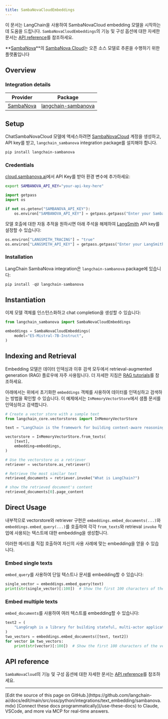```yaml
---
title: SambaNovaCloudEmbeddings
---
```


이 문서는 LangChain을 사용하여 SambaNovaCloud embedding 모델을 시작하는 데 도움을 드립니다. `SambaNovaCloudEmbeddings`의 기능 및 구성 옵션에 대한 자세한 문서는 [API reference](https://docs.sambanova.ai/cloud/docs/get-started/overview)를 참조하세요.

**[SambaNova](https://sambanova.ai/)**의 [SambaNova Cloud](https://cloud.sambanova.ai/)는 오픈 소스 모델로 추론을 수행하기 위한 플랫폼입니다

## Overview

### Integration details

| Provider | Package |
|:--------:|:-------:|
| [SambaNova](/oss/python/integrations/providers/sambanova/) | [langchain-sambanova](https://python.langchain.com/docs/integrations/providers/sambanova/) |

## Setup

ChatSambaNovaCloud 모델에 액세스하려면 [SambaNovaCloud](https://cloud.sambanova.ai/) 계정을 생성하고, API key를 받고, `langchain_sambanova` integration package를 설치해야 합니다.

```bash
pip install langchain-sambanova
```

### Credentials

[cloud.sambanova.ai](https://cloud.sambanova.ai/apis)에서 API Key를 받아 환경 변수에 추가하세요:

``` bash
export SAMBANOVA_API_KEY="your-api-key-here"
```

```python
import getpass
import os

if not os.getenv("SAMBANOVA_API_KEY"):
    os.environ["SAMBANOVA_API_KEY"] = getpass.getpass("Enter your SambaNova API key: ")
```

모델 호출에 대한 자동 추적을 원하시면 아래 주석을 해제하여 [LangSmith](https://docs.smith.langchain.com/) API key를 설정할 수 있습니다:

```python
os.environ["LANGSMITH_TRACING"] = "true"
os.environ["LANGSMITH_API_KEY"] = getpass.getpass("Enter your LangSmith API key: ")
```

### Installation

LangChain SambaNova integration은 `langchain-sambanova` package에 있습니다:

```python
pip install -qU langchain-sambanova
```

## Instantiation

이제 모델 객체를 인스턴스화하고 chat completion을 생성할 수 있습니다:

```python
from langchain_sambanova import SambaNovaCloudEmbeddings

embeddings = SambaNovaCloudEmbeddings(
    model="E5-Mistral-7B-Instruct",
)
```

## Indexing and Retrieval

Embedding 모델은 데이터 인덱싱과 이후 검색 모두에서 retrieval-augmented generation (RAG) 플로우에 자주 사용됩니다. 더 자세한 지침은 [RAG tutorials](/oss/python/langchain/rag)를 참조하세요.

아래에서는 위에서 초기화한 `embeddings` 객체를 사용하여 데이터를 인덱싱하고 검색하는 방법을 확인할 수 있습니다. 이 예제에서는 `InMemoryVectorStore`에서 샘플 문서를 인덱싱하고 검색합니다.

```python
# Create a vector store with a sample text
from langchain_core.vectorstores import InMemoryVectorStore

text = "LangChain is the framework for building context-aware reasoning applications"

vectorstore = InMemoryVectorStore.from_texts(
    [text],
    embedding=embeddings,
)

# Use the vectorstore as a retriever
retriever = vectorstore.as_retriever()

# Retrieve the most similar text
retrieved_documents = retriever.invoke("What is LangChain?")

# show the retrieved document's content
retrieved_documents[0].page_content
```

## Direct Usage

내부적으로 vectorstore와 retriever 구현은 `embeddings.embed_documents(...)`와 `embeddings.embed_query(...)`를 호출하여 각각 `from_texts`와 retrieval `invoke` 작업에 사용되는 텍스트에 대한 embedding을 생성합니다.

이러한 메서드를 직접 호출하여 자신의 사용 사례에 맞는 embedding을 얻을 수 있습니다.

### Embed single texts

`embed_query`를 사용하여 단일 텍스트나 문서를 embedding할 수 있습니다:

```python
single_vector = embeddings.embed_query(text)
print(str(single_vector)[:100])  # Show the first 100 characters of the vector
```

### Embed multiple texts

`embed_documents`를 사용하여 여러 텍스트를 embedding할 수 있습니다:

```python
text2 = (
    "LangGraph is a library for building stateful, multi-actor applications with LLMs"
)
two_vectors = embeddings.embed_documents([text, text2])
for vector in two_vectors:
    print(str(vector)[:100])  # Show the first 100 characters of the vector
```

## API reference

`SambaNovaCloud`의 기능 및 구성 옵션에 대한 자세한 문서는 [API reference](https://docs.sambanova.ai/cloud/docs/get-started/overview)를 참조하세요.

---

<Callout icon="pen-to-square" iconType="regular">
    [Edit the source of this page on GitHub.](https://github.com/langchain-ai/docs/edit/main/src/oss/python/integrations/text_embedding/sambanova.mdx)
</Callout>
<Tip icon="terminal" iconType="regular">
    [Connect these docs programmatically](/use-these-docs) to Claude, VSCode, and more via MCP for    real-time answers.
</Tip>
